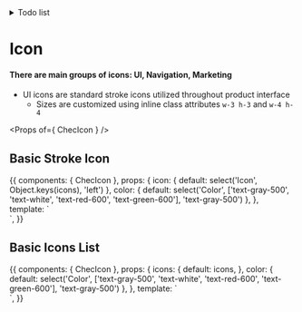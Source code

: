 
<Meta title="Components/Icon" component={ChecIcon} />

<details>
<summary>
Todo list
</summary>
</details>

# Icon

#### There are  main groups of icons: UI, Navigation, Marketing
- UI icons are standard stroke icons utilized throughout product interface
    - Sizes are customized using inline class attributes `w-3 h-3` and `w-4 h-4`

<Props of={ ChecIcon } />

## Basic Stroke Icon

<Preview>
  <Story name="UI">
    {{
      components: {
        ChecIcon
      },
      props: {
        icon: {
          default: select('Icon', Object.keys(icons), 'left')
        },
        color: {
          default: select('Color', ['text-gray-500', 'text-white', 'text-red-600', 'text-green-600'], 'text-gray-500')
        },
      },
      template: `
        <div class="py-16 flex justify-center bg-gray-200">
          <chec-icon :icon="icon" class="w-4 h-4" :class="color" />
        </div>`,
    }}
  </Story>
</Preview>

## Basic Icons List

<Preview>
  <Story name="UI icons list">
    {{
      components: {
        ChecIcon
      },
      props: {
        icons: {
          default: icons,
        },
        color: {
          default: select('Color', ['text-gray-500', 'text-white', 'text-red-600', 'text-green-600'], 'text-gray-500')
        },
      },
      template: `
        <div class="py-16 flex justify-center bg-gray-200">
          <chec-icon v-for="(_, icon) in icons" :icon="icon" class="w-4 h-4" :class="color" v-tooltip.top="icon"/>
        </div>`,
    }}
  </Story>
</Preview>
